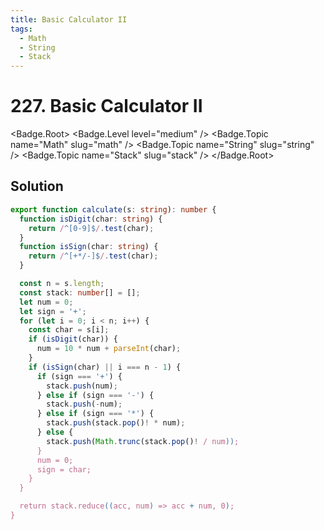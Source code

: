 ```yaml
---
title: Basic Calculator II
tags:
  - Math
  - String
  - Stack
---
```


# 227. Basic Calculator II

<Badge.Root>
  <Badge.Level level="medium" />
  <Badge.Topic name="Math" slug="math" />
  <Badge.Topic name="String" slug="string" />
  <Badge.Topic name="Stack" slug="stack" />
</Badge.Root>

## Solution

```typescript filename="solution.ts" copy
export function calculate(s: string): number {
  function isDigit(char: string) {
    return /^[0-9]$/.test(char);
  }
  function isSign(char: string) {
    return /^[+*/-]$/.test(char);
  }

  const n = s.length;
  const stack: number[] = [];
  let num = 0;
  let sign = '+';
  for (let i = 0; i < n; i++) {
    const char = s[i];
    if (isDigit(char)) {
      num = 10 * num + parseInt(char);
    }
    if (isSign(char) || i === n - 1) {
      if (sign === '+') {
        stack.push(num);
      } else if (sign === '-') {
        stack.push(-num);
      } else if (sign === '*') {
        stack.push(stack.pop()! * num);
      } else {
        stack.push(Math.trunc(stack.pop()! / num));
      }
      num = 0;
      sign = char;
    }
  }

  return stack.reduce((acc, num) => acc + num, 0);
}
```

<ProblemLink
  codingSite="leetcode"
  href="https://leetcode.com/problems/basic-calculator-ii"
  title="Basic Calculator II"
/>
